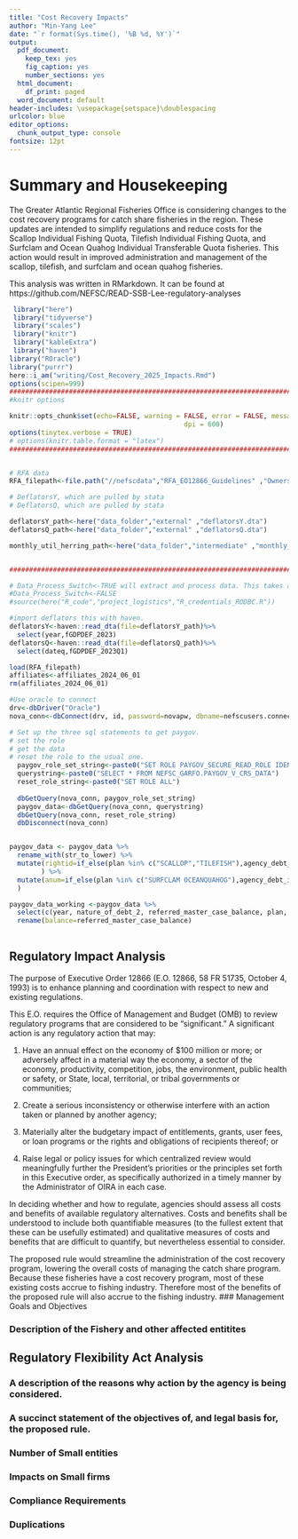 ```yaml
---
title: "Cost Recovery Impacts"
author: "Min-Yang Lee"
date: "`r format(Sys.time(), '%B %d, %Y')`"
output:
  pdf_document:
    keep_tex: yes
    fig_caption: yes
    number_sections: yes
  html_document:
    df_print: paged
  word_document: default
header-includes: \usepackage{setspace}\doublespacing
urlcolor: blue
editor_options:
  chunk_output_type: console
fontsize: 12pt
---
```


# Summary and Housekeeping
The Greater Atlantic Regional Fisheries Office is considering changes to the cost recovery programs for catch share fisheries in the region. These updates are intended to simplify regulations and reduce costs for the Scallop Individual Fishing Quota, Tilefish Individual Fishing Quota, and Surfclam and Ocean Quahog Individual Transferable Quota fisheries. This action would result in improved administration and management of the scallop, tilefish, and surfclam and ocean quahog fisheries.

This analysis was written in RMarkdown. It can be found at https://github.com/NEFSC/READ-SSB-Lee-regulatory-analyses

\clearpage

 <!---- 
 The global_options chunk loads libraries, sets options, figures out if you're on a desktop or server, sets years, and sets graphing options
 --->
```r
 library("here")
 library("tidyverse")
 library("scales")
 library("knitr")
 library("kableExtra")
 library("haven")
library("ROracle")
library("purrr")
here::i_am("writing/Cost_Recovery_2025_Impacts.Rmd")
options(scipen=999)
#############################################################################
#knitr options

knitr::opts_chunk$set(echo=FALSE, warning = FALSE, error = FALSE, message = FALSE, comment = FALSE, cache = FALSE, progress = TRUE, verbose = FALSE, 
											dpi = 600)
options(tinytex.verbose = TRUE)
# options(knitr.table.format = "latex")
#############################################################################


# RFA data
RFA_filepath<-file.path("//nefscdata","RFA_EO12866_Guidelines" ,"Ownership Data", "current data and metadata","affiliates_2024_06_01.Rdata")

# DeflatorsY, which are pulled by stata
# DeflatorsQ, which are pulled by stata

deflatorsY_path<-here("data_folder","external" ,"deflatorsY.dta")
deflatorsQ_path<-here("data_folder","external" ,"deflatorsQ.dta")

monthly_util_herring_path<-here("data_folder","intermediate" ,"monthly_util_herring.dta")


###################################################################################################
```

```r
# Data_Process_Switch<-TRUE will extract and process data. This takes a while, so set to FALSE after you run the first time.
#Data_Process_Switch<-FALSE
#source(here("R_code","project_logistics","R_credentials_RODBC.R"))

```	


```r


#import deflators this with haven.
deflatorsY<-haven::read_dta(file=deflatorsY_path)%>%
  select(year,fGDPDEF_2023) 
deflatorsQ<-haven::read_dta(file=deflatorsQ_path)%>%
  select(dateq,fGDPDEF_2023Q1)

```

```r
load(RFA_filepath)
affiliates<-affiliates_2024_06_01
rm(affiliates_2024_06_01)

```


```r
#Use oracle to connect
drv<-dbDriver("Oracle")
nova_conn<-dbConnect(drv, id, password=novapw, dbname=nefscusers.connect.string)

# Set up the three sql statements to get paygov.
# set the role
# get the data
# reset the role to the usual one.
  paygov_role_set_string<-paste0("SET ROLE PAYGOV_SECURE_READ_ROLE IDENTIFIED BY ", paygovROLE)
  querystring<-paste0("SELECT * FROM NEFSC_GARFO.PAYGOV_V_CRS_DATA")
  reset_role_string<-paste0("SET ROLE ALL")
  
  dbGetQuery(nova_conn, paygov_role_set_string)
  paygov_data<-dbGetQuery(nova_conn, querystring)
  dbGetQuery(nova_conn, reset_role_string)
  dbDisconnect(nova_conn)


paygov_data <- paygov_data %>%
  rename_with(str_to_lower) %>%
  mutate(rightid=if_else(plan %in% c("SCALLOP","TILEFISH"),agency_debt_id,NA)
        ) %>%
  mutate(anum=if_else(plan %in% c("SURFCLAM OCEANQUAHOG"),agency_debt_id,NA)
  )

paygov_data_working <-paygov_data %>%
  select(c(year, nature_of_debt_2, referred_master_case_balance, plan, rightid, anum, program_code)) %>%
  rename(balance=referred_master_case_balance)
  

```
<!---
Agency_Master_Debt_ID = the right_id/allocation number plus the year the bill applies to. In 2021 we started to add a prefix to this data element to help us and our finance group to quickly identify which fishery the payment belongs to.

Agency_Debt_Id = the right ID or allocation number for clams.

Agency_Debtor_Id is a combination of the business ID and the right_id/allocation number.

--->




<!--- Set the figure numbers for the section, subsection, figures, and tables so things are properly numbered


\setcounter{section}{8}
\setcounter{subsection}{11}

\setcounter{figure}{15}
\setcounter{table}{12}
--->


## Regulatory Impact Analysis 

The purpose of Executive Order 12866 (E.O. 12866, 58 FR 51735, October 4, 1993) is to enhance planning and coordination with respect to new and existing regulations. 

This E.O. requires the Office of Management and Budget (OMB) to review regulatory programs that are considered to be “significant.” 
A significant action is any regulatory action that may:

1. Have an annual effect on the economy of $100 million or more; or adversely affect in a material way the economy, a sector of the economy, productivity, competition, jobs, the environment, public health or safety, or State, local, territorial, or tribal governments or communities;

2. Create a serious inconsistency or otherwise interfere with an action taken or planned by another agency;

3. Materially alter the budgetary impact of entitlements, grants, user fees, or loan programs or the rights and obligations of recipients thereof; or

4. Raise legal or policy issues for which centralized review would meaningfully further the President's priorities or the principles set forth in this Executive order, as specifically authorized in a timely manner by the Administrator of OIRA in each case.

In deciding whether and how to regulate, agencies should assess all costs and benefits of available regulatory alternatives. Costs and benefits shall be understood to include both quantifiable measures (to the fullest extent that these can be usefully estimated) and qualitative measures of costs and benefits that are difficult to quantify, but nevertheless essential to consider. 

The proposed rule would streamline the administration of the cost recovery program, lowering the overall costs of managing the catch share program.  Because these fisheries have a cost recovery program, most of these existing costs accrue to fishing industry. Therefore most of the benefits of the proposed rule will also accrue to the fishing industry. 
### Management Goals and Objectives

\textcolor{red}{By reference}

### Description of the Fishery and other affected entitites




## Regulatory Flexibility Act Analysis

###  A description of the reasons why action by the agency is being considered.
\textcolor{red}{By reference}

### A succinct statement of the objectives of, and legal basis for, the proposed rule.
\textcolor{red}{By reference}

### Number of Small entities

### Impacts on Small firms

### Compliance Requirements
\textcolor{red}{A description of the projected reporting, record-keeping, and other compliance requirements of the proposed rule, including an estimate of the classes of small entities which will be subject to the requirements of the report or record.}

### Duplications
\textcolor{red}{An identification, to the extent practicable, of all relevant Federal rules, which may duplicate, overlap, or conflict with the proposed rule.}


\newpage



